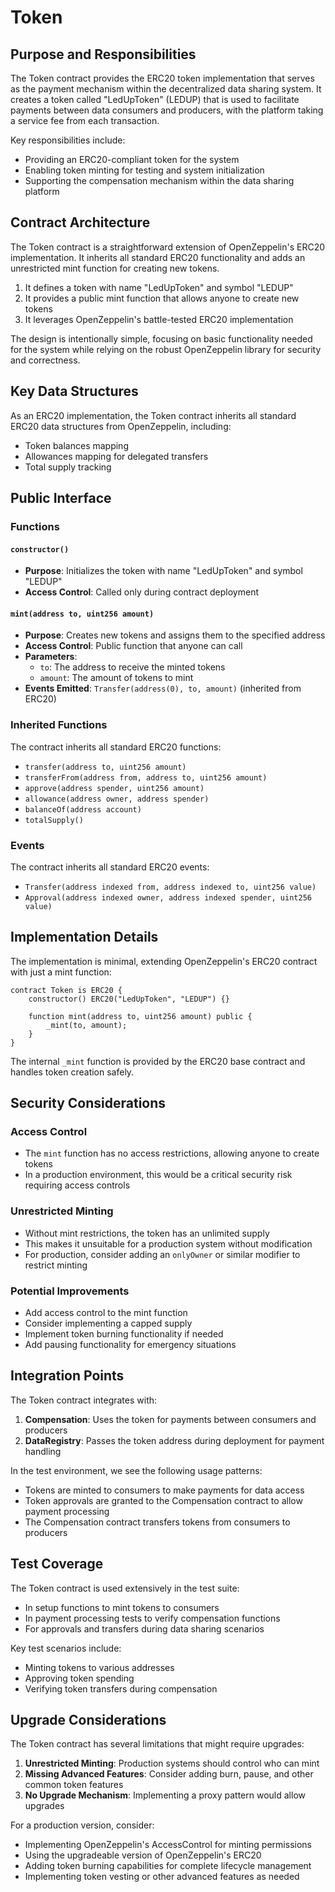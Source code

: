 # Token

## Purpose and Responsibilities

The Token contract provides the ERC20 token implementation that serves as the payment mechanism within the decentralized data sharing system. It creates a token called "LedUpToken" (LEDUP) that is used to facilitate payments between data consumers and producers, with the platform taking a service fee from each transaction.

Key responsibilities include:
- Providing an ERC20-compliant token for the system
- Enabling token minting for testing and system initialization
- Supporting the compensation mechanism within the data sharing platform

## Contract Architecture

The Token contract is a straightforward extension of OpenZeppelin's ERC20 implementation. It inherits all standard ERC20 functionality and adds an unrestricted mint function for creating new tokens.

1. It defines a token with name "LedUpToken" and symbol "LEDUP"
2. It provides a public mint function that allows anyone to create new tokens
3. It leverages OpenZeppelin's battle-tested ERC20 implementation

The design is intentionally simple, focusing on basic functionality needed for the system while relying on the robust OpenZeppelin library for security and correctness.

## Key Data Structures

As an ERC20 implementation, the Token contract inherits all standard ERC20 data structures from OpenZeppelin, including:

- Token balances mapping
- Allowances mapping for delegated transfers
- Total supply tracking

## Public Interface

### Functions

#### `constructor()`

- **Purpose**: Initializes the token with name "LedUpToken" and symbol "LEDUP"
- **Access Control**: Called only during contract deployment

#### `mint(address to, uint256 amount)`

- **Purpose**: Creates new tokens and assigns them to the specified address
- **Access Control**: Public function that anyone can call
- **Parameters**:
  - `to`: The address to receive the minted tokens
  - `amount`: The amount of tokens to mint
- **Events Emitted**: `Transfer(address(0), to, amount)` (inherited from ERC20)

### Inherited Functions

The contract inherits all standard ERC20 functions:

- `transfer(address to, uint256 amount)`
- `transferFrom(address from, address to, uint256 amount)`
- `approve(address spender, uint256 amount)`
- `allowance(address owner, address spender)`
- `balanceOf(address account)`
- `totalSupply()`

### Events

The contract inherits all standard ERC20 events:

- `Transfer(address indexed from, address indexed to, uint256 value)`
- `Approval(address indexed owner, address indexed spender, uint256 value)`

## Implementation Details

The implementation is minimal, extending OpenZeppelin's ERC20 contract with just a mint function:

```solidity
contract Token is ERC20 {
    constructor() ERC20("LedUpToken", "LEDUP") {}

    function mint(address to, uint256 amount) public {
        _mint(to, amount);
    }
}
```

The internal `_mint` function is provided by the ERC20 base contract and handles token creation safely.

## Security Considerations

### Access Control

- The `mint` function has no access restrictions, allowing anyone to create tokens
- In a production environment, this would be a critical security risk requiring access controls

### Unrestricted Minting

- Without mint restrictions, the token has an unlimited supply
- This makes it unsuitable for a production system without modification
- For production, consider adding an `onlyOwner` or similar modifier to restrict minting

### Potential Improvements

- Add access control to the mint function
- Consider implementing a capped supply
- Implement token burning functionality if needed
- Add pausing functionality for emergency situations

## Integration Points

The Token contract integrates with:

1. **Compensation**: Uses the token for payments between consumers and producers
2. **DataRegistry**: Passes the token address during deployment for payment handling

In the test environment, we see the following usage patterns:

- Tokens are minted to consumers to make payments for data access
- Token approvals are granted to the Compensation contract to allow payment processing
- The Compensation contract transfers tokens from consumers to producers

## Test Coverage

The Token contract is used extensively in the test suite:

- In setup functions to mint tokens to consumers
- In payment processing tests to verify compensation functions
- For approvals and transfers during data sharing scenarios

Key test scenarios include:
- Minting tokens to various addresses
- Approving token spending
- Verifying token transfers during compensation

## Upgrade Considerations

The Token contract has several limitations that might require upgrades:

1. **Unrestricted Minting**: Production systems should control who can mint
2. **Missing Advanced Features**: Consider adding burn, pause, and other common token features
3. **No Upgrade Mechanism**: Implementing a proxy pattern would allow upgrades

For a production version, consider:
- Implementing OpenZeppelin's AccessControl for minting permissions
- Using the upgradeable version of OpenZeppelin's ERC20
- Adding token burning capabilities for complete lifecycle management
- Implementing token vesting or other advanced features as needed 
